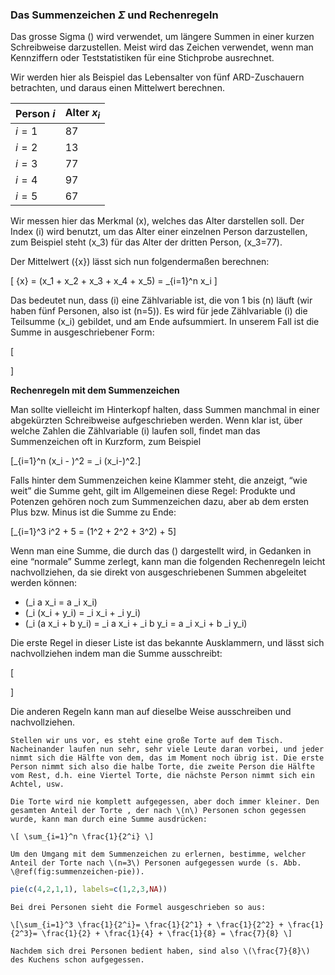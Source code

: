 ### Das Summenzeichen $\Sigma$ und Rechenregeln

Das grosse Sigma \(\Sigma\) wird verwendet, um längere Summen in einer kurzen Schreibweise darzustellen. Meist wird das Zeichen verwendet, wenn man Kennziffern oder Teststatistiken für eine Stichprobe ausrechnet.

Wir werden hier als Beispiel das Lebensalter von fünf ARD-Zuschauern betrachten, und daraus einen Mittelwert berechnen.

| Person $i$ | Alter $x_i$ |
| ---------- | ----------- |
| $i=1$      | 87          |
| $i=2$      | 13          |
| $i=3$      | 77          |
| $i=4$      | 97          |
| $i=5$      | 67          |


Wir messen hier das Merkmal \(x\), welches das Alter darstellen soll. Der Index \(i\) wird benutzt, um das Alter einer einzelnen Person darzustellen, zum Beispiel steht \(x_3\) für das Alter der dritten Person, \(x_3=77\).

Der Mittelwert \(\bar{x}\) lässt sich nun folgendermaßen berechnen:

\[ \bar{x} = \frac{1}{n} (x_1 + x_2 + x_3 + x_4 + x_5) = \frac{1}{n} \sum_{i=1}^n x_i \]

Das bedeutet nun, dass \(i\) eine Zählvariable ist, die von 1 bis \(n\) läuft (wir haben fünf Personen, also ist \(n=5\)). Es wird für jede Zählvariable \(i\) die Teilsumme \(x_i\) gebildet, und am Ende aufsummiert. In unserem Fall ist die Summe in ausgeschriebener Form:

\[ \begin{aligned} \frac{1}{n} \sum_{i=1}^5 x_i & = \frac{1}{n} (x_1+x_2+x_3+x_4+x_5) \\ & = \frac{1}{5} (87+134+77+97+68) \\ & = 92.6 \end{aligned} \]

**Rechenregeln mit dem Summenzeichen**

Man sollte vielleicht im Hinterkopf halten, dass Summen manchmal in einer abgekürzten Schreibweise aufgeschrieben werden. Wenn klar ist, über welche Zahlen die Zählvariable \(i\) laufen soll, findet man das Summenzeichen oft in Kurzform, zum Beispiel

\[\sum_{i=1}^n (x_i - \mu)^2 = \sum_i (x_i-\mu)^2.\]

Falls hinter dem Summenzeichen keine Klammer steht, die anzeigt, "wie weit" die Summe geht, gilt im Allgemeinen diese Regel: Produkte und Potenzen gehören noch zum Summenzeichen dazu, aber ab dem ersten Plus bzw. Minus ist die Summe zu Ende:

\[\sum_{i=1}^3 i\cdot 2^2 + 5 = (1\cdot 2^2 + 2\cdot 2^2 + 3\cdot 2^2) + 5\]

Wenn man eine Summe, die durch das \(\Sigma\) dargestellt wird, in Gedanken in eine "normale" Summe zerlegt, kann man die folgenden Rechenregeln leicht nachvollziehen, da sie direkt von ausgeschriebenen Summen abgeleitet werden können:

- \(\sum_i a \cdot x_i = a \cdot \sum_i x_i\)
- \(\sum_i (x_i + y_i) = \sum_i x_i + \sum_i y_i\)
- \(\sum_i (a x_i + b y_i) = \sum_i a x_i + \sum_i b y_i = a \sum_i x_i + b \sum_i y_i\)

Die erste Regel in dieser Liste ist das bekannte Ausklammern, und lässt sich nachvollziehen indem man die Summe ausschreibt:

\[\begin{aligned}\sum_i a \cdot x_i & = a x_1 + a x_2 + a x_3 + \ldots \\ & = a \cdot (x_1 + x_2 + x_3 + \ldots) \\ & = a \cdot \sum_i x_i\end{aligned}\]

Die anderen Regeln kann man auf dieselbe Weise ausschreiben und nachvollziehen.

```exercise

Stellen wir uns vor, es steht eine große Torte auf dem Tisch. Nacheinander laufen nun sehr, sehr viele Leute daran vorbei, und jeder nimmt sich die Hälfte von dem, das im Moment noch übrig ist. Die erste Person nimmt sich also die halbe Torte, die zweite Person die Hälfte vom Rest, d.h. eine Viertel Torte, die nächste Person nimmt sich ein Achtel, usw.

Die Torte wird nie komplett aufgegessen, aber doch immer kleiner. Den gesamten Anteil der Torte , der nach \(n\) Personen schon gegessen wurde, kann man durch eine Summe ausdrücken:

\[ \sum_{i=1}^n \frac{1}{2^i} \]

Um den Umgang mit dem Summenzeichen zu erlernen, bestimme, welcher Anteil der Torte nach \(n=3\) Personen aufgegessen wurde (s. Abb. \@ref(fig:summenzeichen-pie)).
```

```r
pie(c(4,2,1,1), labels=c(1,2,3,NA))
```


```solution
Bei drei Personen sieht die Formel ausgeschrieben so aus:

\[\sum_{i=1}^3 \frac{1}{2^i}= \frac{1}{2^1} + \frac{1}{2^2} + \frac{1}{2^3}= \frac{1}{2} + \frac{1}{4} + \frac{1}{8} = \frac{7}{8} \]

Nachdem sich drei Personen bedient haben, sind also \(\frac{7}{8}\) des Kuchens schon aufgegessen.
```



